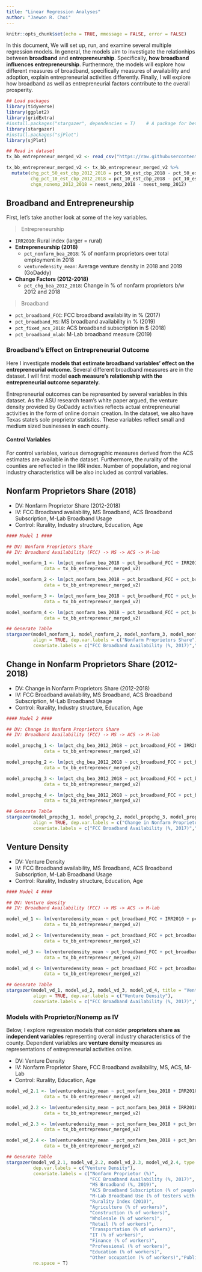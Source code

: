 ```yaml
---
title: "Linear Regression Analyses"
author: "Jaewon R. Choi"
---
```


```r
knitr::opts_chunk$set(echo = TRUE, mmessage = FALSE, error = FALSE)
```

In this document, We will set up, run, and examine several multiple regression models. In general, the models aim to investigate the relationhips between **broadband** and **entrepreneurship**. Specifically, **how broadband influences entrepreneurship**. Furthermore, the models will explore how different measures of broadband, specifically measures of availability and adoption, explain entrepreneurial activities differently. Finally, I will explore how broadband as well as entrepreneurial factors contribute to the overall prosperity.

```r

## Load packages
library(tidyverse)
library(ggplot2)
library(gridExtra)
#install.packages("stargazer", dependencies = T)    # A package for better looking tables for results
library(stargazer)
#install.packages("sjPlot")
library(sjPlot)

## Read in dataset
tx_bb_entrepreneur_merged_v2 <- read_csv("https://raw.githubusercontent.com/texastipi/broadband_entrepreneurship/master/Broadband-Entrepreneurship-TX-merged_v2.csv")

tx_bb_entrepreneur_merged_v2 <- tx_bb_entrepreneur_merged_v2 %>% 
  mutate(chg_pct_50_est_cbp_2012_2018 = pct_50_est_cbp_2018 - pct_50_est_cbp_2012,
         chg_pct_10_est_cbp_2012_2018 = pct_10_est_cbp_2018 - pct_10_est_cbp_2012,
         chgn_nonemp_2012_2018 = neest_nemp_2018 - neest_nemp_2012)

```

## Broadband and Entrepreneurship

First, let's take another look at some of the key variables.

> Entrepreneurship

* `IRR2010`: Rural index (larger = rural)
* **Entrepreneurship (2018)**
  + `pct_nonfarm_bea_2018`: % of nonfarm proprietors over total employment in 2018
  + `venturedensity_mean`: Average venture density in 2018 and 2019 (GoDaddy)
* **Change Factors (2012-2018)**
  + `pct_chg_bea_2012_2018`: Change in % of nonfarm proprietors b/w 2012 and 2018

> Broadband

* `pct_broadband_FCC`: FCC broadband availability in % (2017)
* `pct_broadband_MS`: MS broadband availability in % (2019)
* `pct_fixed_acs_2018`: ACS broadband subscription in $ (2018)
* `pct_broadband_mlab`: M-Lab broadband measure (2019)

### Broadband's Effect on Entrepreneurial Outcome

Here I investigate **models that estimate broadband variables' effect on the entrepreneurial outcome.** Several different broadband measures are in the dataset. I will first model **each measure's relationship with the entrepreneurial outcome separately.**

Entrepreneurial outcomes can be represented by several variables in this dataset. As the ASU research team's white paper argued, the venture density provided by GoDaddy activities reflects actual entrepreneurial activities in the form of online domain creation. In the dataset, we also have Texas state's sole proprietor statistics. These variables reflect small and medium sized businesses in each county.

#### Control Variables

For control variables, various demographic measures derived from the ACS estimates are available in the dataset. Furthermore, the rurality of the counties are reflected in the IRR index. Number of population, and regional industry characteristics will be also included as control variables.

## Nonfarm Proprietors Share (2018)

* DV: Nonfarm Proprietor Share (2012-2018)
* IV: FCC Broadband availability, MS Broadband, ACS Broadband Subscription, M-Lab Broadband Usage
* Control: Rurality, Industry structure, Education, Age

```r
#### Model 1 ####

## DV: Nonfarm Proprietors Share
## IV: Broadband Availability (FCC) -> MS -> ACS -> M-lab

model_nonfarm_1 <- lm(pct_nonfarm_bea_2018 ~ pct_broadband_FCC + IRR2010 + pctagriculture + pctconstruction + pctwholesale + pctretail + pcttransportation + pctinformation_tech + pctfinance + pctprofessional + pcteducation + pctother_occupation + pctpublic + pcthighschool + pctcollege + pctmillennial + pctgenx + pctbabyboomer,
              data = tx_bb_entrepreneur_merged_v2)

model_nonfarm_2 <- lm(pct_nonfarm_bea_2018 ~ pct_broadband_FCC + pct_broadband_MS + IRR2010 + pctagriculture + pctconstruction + pctwholesale + pctretail + pcttransportation + pctinformation_tech + pctfinance + pctprofessional + pcteducation + pctother_occupation + pctpublic + pcthighschool + pctcollege + pctmillennial + pctgenx + pctbabyboomer,
              data = tx_bb_entrepreneur_merged_v2)

model_nonfarm_3 <- lm(pct_nonfarm_bea_2018 ~ pct_broadband_FCC + pct_broadband_MS + pct_fixed_acs_2018 + IRR2010 + pctagriculture + pctconstruction + pctwholesale + pctretail + pcttransportation + pctinformation_tech + pctfinance + pctprofessional + pcteducation + pctother_occupation + pctpublic + pcthighschool + pctcollege + pctmillennial + pctgenx + pctbabyboomer,
              data = tx_bb_entrepreneur_merged_v2)

model_nonfarm_4 <- lm(pct_nonfarm_bea_2018 ~ pct_broadband_FCC + pct_broadband_MS + pct_fixed_acs_2018 + pct_broadband_mlab + IRR2010 + pctagriculture + pctconstruction + pctwholesale + pctretail + pcttransportation + pctinformation_tech + pctfinance + pctprofessional + pcteducation + pctother_occupation + pctpublic + pcthighschool + pctcollege + pctmillennial + pctgenx + pctbabyboomer,
              data = tx_bb_entrepreneur_merged_v2)

## Generate Table
stargazer(model_nonfarm_1, model_nonfarm_2, model_nonfarm_3, model_nonfarm_4, title = "Nonfarm Proprietors Share Regression Results", type = "html",
          align = TRUE, dep.var.labels = c("Nonfarm Proprietors Share"),
          covariate.labels = c("FCC Broadband Availability (%, 2017)","MS Broadband (%, 2019)","ACS Broadband Subscription (% of people with fixed broadband subscription)","M-Lab Broadband (% of testers with 25/3 Mbps speed)","Rurality Index (2010)","Agriculture (% of workers)","Construction (% of workers)","Wholesale (% of workers)","Retail (% of workers)","Transportation (% of workers)","IT (% of workers)","Finance (% of workers)","Professional (% of workers)","Education (% of workers)","Other occupation (% of workers)","Public (% of workers)","Highschool Level Education","College Level Education","Millenials","GenX","Babyboomer"), no.space = TRUE)

```

## Change in Nonfarm Proprietors Share (2012-2018)

* DV: Change in Nonfarm Proprietors Share (2012-2018)
* IV: FCC Broadband availability, MS Broadband, ACS Broadband Subscription, M-Lab Broadband Usage
* Control: Rurality, Industry structure, Education, Age

```r
#### Model 2 ####

## DV: Change in Nonfarm Proprietors Share
## IV: Broadband Availability (FCC) -> MS -> ACS -> M-lab

model_propchg_1 <- lm(pct_chg_bea_2012_2018 ~ pct_broadband_FCC + IRR2010 + pctagriculture + pctconstruction + pctwholesale + pctretail + pcttransportation + pctinformation_tech + pctfinance + pctprofessional + pcteducation + pctother_occupation + pctpublic + pcthighschool + pctcollege + pctmillennial + pctgenx + pctbabyboomer,
              data = tx_bb_entrepreneur_merged_v2)

model_propchg_2 <- lm(pct_chg_bea_2012_2018 ~ pct_broadband_FCC + pct_broadband_MS + IRR2010 + pctagriculture + pctconstruction + pctwholesale + pctretail + pcttransportation + pctinformation_tech + pctfinance + pctprofessional + pcteducation + pctother_occupation + pctpublic + pcthighschool + pctcollege + pctmillennial + pctgenx + pctbabyboomer,
              data = tx_bb_entrepreneur_merged_v2)

model_propchg_3 <- lm(pct_chg_bea_2012_2018 ~ pct_broadband_FCC + pct_broadband_MS + pct_fixed_acs_2018 + IRR2010 + pctagriculture + pctconstruction + pctwholesale + pctretail + pcttransportation + pctinformation_tech + pctfinance + pctprofessional + pcteducation + pctother_occupation + pctpublic + pcthighschool + pctcollege + pctmillennial + pctgenx + pctbabyboomer,
              data = tx_bb_entrepreneur_merged_v2)

model_propchg_4 <- lm(pct_chg_bea_2012_2018 ~ pct_broadband_FCC + pct_broadband_MS + pct_fixed_acs_2018 + pct_broadband_mlab + IRR2010 + pctagriculture + pctconstruction + pctwholesale + pctretail + pcttransportation + pctinformation_tech + pctfinance + pctprofessional + pcteducation + pctother_occupation + pctpublic + pcthighschool + pctcollege + pctmillennial + pctgenx + pctbabyboomer,
              data = tx_bb_entrepreneur_merged_v2)

## Generate Table
stargazer(model_propchg_1, model_propchg_2, model_propchg_3, model_propchg_4, title = "Change in Nonfarm Proprietors Share Regression Results", type = "html",
          align = TRUE, dep.var.labels = c("Change in Nonfarm Proprietors Share"),
          covariate.labels = c("FCC Broadband Availability (%, 2017)","MS Broadband (%, 2019)","ACS Broadband Subscription (% of people with fixed broadband subscription)","M-Lab Broadband (% of testers with 25/3 Mbps speed)","Rurality Index (2010)","Agriculture (% of workers)","Construction (% of workers)","Wholesale (% of workers)","Retail (% of workers)","Transportation (% of workers)","IT (% of workers)","Finance (% of workers)","Professional (% of workers)","Education (% of workers)","Other occupation (% of workers)","Public (% of workers)","Highschool Level Education","College Level Education","Millenials","GenX","Babyboomer"), no.space = TRUE)
```

## Venture Density

* DV: Venture Density
* IV: FCC Broadband availability, MS Broadband, ACS Broadband Subscription, M-Lab Broadband Usage
* Control: Rurality, Industry structure, Education, Age

```r
#### Model 4 ####

## DV: Venture density
## IV: Broadband Availability (FCC) -> MS -> ACS -> M-lab

model_vd_1 <- lm(venturedensity_mean ~ pct_broadband_FCC + IRR2010 + pctagriculture + pctconstruction + pctwholesale + pctretail + pcttransportation + pctinformation_tech + pctfinance + pctprofessional + pcteducation + pctother_occupation + pctpublic + pcthighschool + pctcollege + pctmillennial + pctgenx + pctbabyboomer,
              data = tx_bb_entrepreneur_merged_v2)

model_vd_2 <- lm(venturedensity_mean ~ pct_broadband_FCC + pct_broadband_MS + IRR2010 + pctagriculture + pctconstruction + pctwholesale + pctretail + pcttransportation + pctinformation_tech + pctfinance + pctprofessional + pcteducation + pctother_occupation + pctpublic + pcthighschool + pctcollege + pctmillennial + pctgenx + pctbabyboomer,
              data = tx_bb_entrepreneur_merged_v2)

model_vd_3 <- lm(venturedensity_mean ~ pct_broadband_FCC + pct_broadband_MS + pct_fixed_acs_2018 + IRR2010 + pctagriculture + pctconstruction + pctwholesale + pctretail + pcttransportation + pctinformation_tech + pctfinance + pctprofessional + pcteducation + pctother_occupation + pctpublic + pcthighschool + pctcollege + pctmillennial + pctgenx + pctbabyboomer,
              data = tx_bb_entrepreneur_merged_v2)

model_vd_4 <- lm(venturedensity_mean ~ pct_broadband_FCC + pct_broadband_MS + pct_fixed_acs_2018 + pct_broadband_mlab + IRR2010 + pctagriculture + pctconstruction + pctwholesale + pctretail + pcttransportation + pctinformation_tech + pctfinance + pctprofessional + pcteducation + pctother_occupation + pctpublic + pcthighschool + pctcollege + pctmillennial + pctgenx + pctbabyboomer,
              data = tx_bb_entrepreneur_merged_v2)

## Generate Table
stargazer(model_vd_1, model_vd_2, model_vd_3, model_vd_4, title = "Venture Density Regression Results", type = "html",
          align = TRUE, dep.var.labels = c("Venture Density"),
          covariate.labels = c("FCC Broadband Availability (%, 2017)","MS Broadband (%, 2019)","ACS Broadband Subscription (% of people with fixed broadband subscription)","M-Lab Broadband (% of testers with 25/3 Mbps speed)","Rurality Index (2010)","Agriculture (% of workers)","Construction (% of workers)","Wholesale (% of workers)","Retail (% of workers)","Transportation (% of workers)","IT (% of workers)","Finance (% of workers)","Professional (% of workers)","Education (% of workers)","Other occupation (% of workers)","Public (% of workers)","Highschool Level Education","College Level Education","Millenials","GenX","Babyboomer"), no.space = TRUE)

```

### Models with Proprietor/Nonemp as IV

Below, I explore regression models that consider **proprietors share as independent variables** representing overall industry characteristics of the county. Dependent variables are **venture density** measures as representations of entrepreneurial activities online.

* DV: Venture Density
* IV: Nonfarm Proprietor Share, FCC Broadband availability, MS, ACS, M-Lab
* Control: Rurality, Education, Age

```r

model_vd_2.1 <- lm(venturedensity_mean ~ pct_nonfarm_bea_2018 + IRR2010 + pctagriculture + pctconstruction + pctwholesale + pctretail + pcttransportation + pctinformation_tech + pctfinance + pctprofessional + pcteducation + pctother_occupation + pctpublic + pcthighschool + pctcollege + pctmillennial + pctgenx + pctbabyboomer,
              data = tx_bb_entrepreneur_merged_v2)

model_vd_2.2 <- lm(venturedensity_mean ~ pct_nonfarm_bea_2018 + IRR2010 + pctagriculture + pctconstruction + pctwholesale + pctretail + pcttransportation + pctinformation_tech + pctfinance + pctprofessional + pcteducation + pctother_occupation + pctpublic + pcthighschool + pctcollege + pctmillennial + pctgenx + pctbabyboomer,
              data = tx_bb_entrepreneur_merged_v2)

model_vd_2.3 <- lm(venturedensity_mean ~ pct_nonfarm_bea_2018 + pct_broadband_FCC + pct_broadband_MS + IRR2010 + pctagriculture + pctconstruction + pctwholesale + pctretail + pcttransportation + pctinformation_tech + pctfinance + pctprofessional + pcteducation + pctother_occupation + pctpublic + pcthighschool + pctcollege + pctmillennial + pctgenx + pctbabyboomer,
              data = tx_bb_entrepreneur_merged_v2)

model_vd_2.4 <- lm(venturedensity_mean ~ pct_nonfarm_bea_2018 + pct_broadband_FCC + pct_broadband_MS + pct_fixed_acs_2018 + pct_broadband_mlab + IRR2010 + pctagriculture + pctconstruction + pctwholesale + pctretail + pcttransportation + pctinformation_tech + pctfinance + pctprofessional + pcteducation + pctother_occupation + pctpublic + pcthighschool + pctcollege + pctmillennial + pctgenx + pctbabyboomer,
              data = tx_bb_entrepreneur_merged_v2)

## Generate Table
stargazer(model_vd_2.1, model_vd_2.2, model_vd_2.3, model_vd_2.4, type = "html", align = T,
          dep.var.labels = c("Venture Density"),
          covariate.labels = c("Nonfarm Proprietor (%)",
                               "FCC Broadband Availability (%, 2017)",
                               "MS Broadband (%, 2019)",
                               "ACS Broadband Subscription (% of people with fixed broadband subscription)",
                               "M-Lab Broadband Use (% of testers with 25/3 Mbps speed)",
                               "Rurality Index (2010)",
                               "Agriculture (% of workers)",
                               "Construction (% of workers)",
                               "Wholesale (% of workers)",
                               "Retail (% of workers)",
                               "Transportation (% of workers)",
                               "IT (% of workers)",
                               "Finance (% of workers)",
                               "Professional (% of workers)",
                               "Education (% of workers)",
                               "Other occupation (% of workers)","Public (% of workers)","Highschool Level Education","College Level Education","Millenials","GenX","Babyboomer"),
          no.space = T)


```

